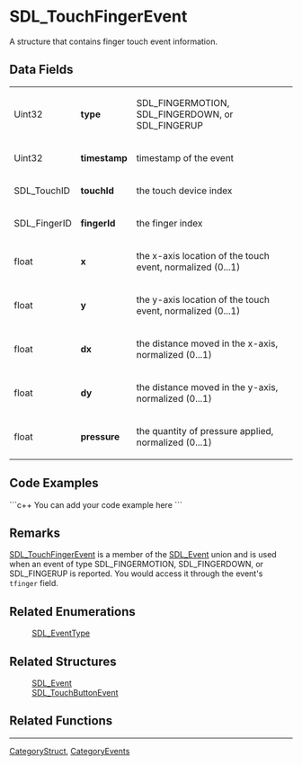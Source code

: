 <!-- pragma section-numbers off -->
<!-- pragma camelcase off -->

= SDL_TouchFingerEvent =
A structure that contains finger touch event information.


== Data Fields ==
{|
|Uint32
|'''type'''
|SDL_FINGERMOTION, SDL_FINGERDOWN, or SDL_FINGERUP
|-
|Uint32
|'''timestamp'''
|timestamp of the event
|-
|SDL_TouchID
|'''touchId'''
|the touch device index
|-
|SDL_FingerID
|'''fingerId'''
|the finger index
|-
|float
|'''x'''
|the x-axis location of the touch event, normalized (0...1)
|-
|float
|'''y'''
|the y-axis location of the touch event, normalized (0...1)
|-
|float
|'''dx'''
|the distance moved in the x-axis, normalized (0...1)
|-
|float
|'''dy'''
|the distance moved in the y-axis, normalized (0...1)
|-
|float
|'''pressure'''
|the quantity of pressure applied, normalized (0...1)
|}

== Code Examples ==
```c++
You can add your code example here
```

== Remarks ==
[[SDL_TouchFingerEvent]] is a member of the [[SDL_Event]] union and is used when an event of type SDL_FINGERMOTION, SDL_FINGERDOWN, or SDL_FINGERUP is reported.  You would access it through the event's <code>tfinger</code> field.

== Related Enumerations ==
:[[SDL_EventType]]

== Related Structures ==
:[[SDL_Event]]
:[[SDL_TouchButtonEvent]]

== Related Functions ==

----
[[CategoryStruct]], [[CategoryEvents]]
